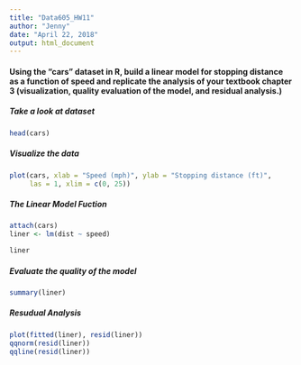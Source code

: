---
title: "Data605_HW11"
author: "Jenny"
date: "April 22, 2018"
output: html_document
---



#### Using the "cars" dataset in R, build a linear model for stopping distance as a function of speed and replicate the analysis of your textbook chapter 3 (visualization, quality evaluation of the model, and residual analysis.)

##### Take a look at dataset
```{r setup, include=TRUE}
head(cars)
```
##### Visualize the data
```{r cars}
plot(cars, xlab = "Speed (mph)", ylab = "Stopping distance (ft)",
     las = 1, xlim = c(0, 25))
```

##### The Linear Model Fuction
```{r }
attach(cars)
liner <- lm(dist ~ speed)

liner
```
##### Evaluate the quality of the model
```{r}
summary(liner)
```
##### Resudual Analysis
```{r analysis}
plot(fitted(liner), resid(liner))
qqnorm(resid(liner))
qqline(resid(liner))
```

